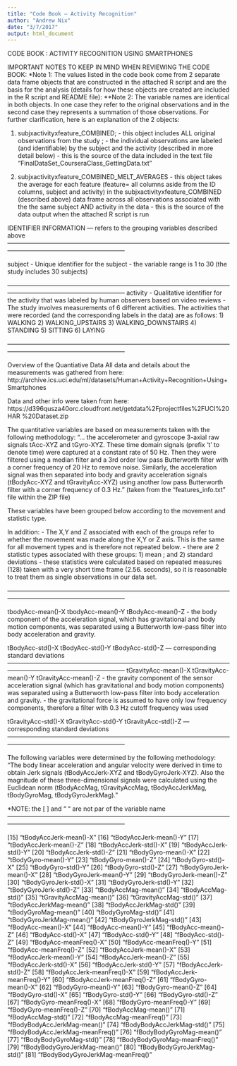 ```yaml
---
title: "Code Book — Activity Recognition"
author: "Andrew Nix"
date: "3/7/2017"
output: html_document
---
```


CODE BOOK : ACTIVITY RECOGNITION USING SMARTPHONES

IMPORTANT NOTES TO KEEP IN MIND WHEN REVIEWING THE CODE BOOK: *Note 1:
The values listed in the code book come from 2 separate data frame
objects that are constructed in the attached R script and are the basis
for the analysis (details for how these objects are created are included
in the R script and README file): **Note 2:  The variable names are
identical in both objects.  In one case they refer to the original
observations and in the second case they represents a summation of those
observations.   For further clarification, here is an explanation of the
2 objects:

1) subjxactivityxfeature_COMBINED; - this object includes ALL original
observations from the study ; - the individual observations are labeled
(and identifiable) by the subject and the activity (described in more
detail below) - this is the source of the data included in the text file
“FinalDataSet_CourseraClass_GettingData.txt”

2) subjxactivityxfeature_COMBINED_MELT_AVERAGES - this object takes the
average for each feature (feature= all columns aside from the ID
columns, subject and activity) in the
        subjxactivityxfeature_COMBINED (described above) data frame
across all observations associated with the the same subject AND
activity in the data - this is the source of the data output when the
attached R script is run


IDENTIFIER INFORMATION — refers to the grouping variables described
above 
——————————————————————————————————————————————————————— 

subject -
Unique identifier for the subject - the variable range is 1 to 30 (the
study includes 30 subjects)

——————————————————————————————————————————————————————— 
activity -
Qualitative identifier for the activity that was labeled by human
observers based on video reviews - The study involves measurements of 6
different activities. The activities that were recorded (and the
corresponding labels in the data) are as follows: 1)  WALKING 2) 
WALKING_UPSTAIRS 3)  WALKING_DOWNSTAIRS 4)   STANDING 5)  SITTING 6) 
LAYING 

———————————————————————————————————————————————————————

Overview of the Quantiative Data All data and details about the
measurements was gathered from here: 
http://archive.ics.uci.edu/ml/datasets/Human+Activity+Recognition+Using+
Smartphones

Data and other info were taken from here:
https://d396qusza40orc.cloudfront.net/getdata%2Fprojectfiles%2FUCI%20HAR
%20Dataset.zip


The quantitative variables are based on measurements taken with the
following methodology: “… the accelerometer and gyroscope 3-axial raw
signals tAcc-XYZ and tGyro-XYZ. These time domain signals (prefix 't' to
denote time) were captured at a constant rate of 50 Hz. Then they were
filtered using a median filter and a 3rd order low pass Butterworth
filter with a corner frequency of 20 Hz to remove noise.  Similarly, the
acceleration signal was then separated into body and gravity
acceleration signals (tBodyAcc-XYZ and tGravityAcc-XYZ) using another
low pass Butterworth filter with a corner frequency of 0.3 Hz.” (taken
from the “features_info.txt” file within the ZIP file)

These variables have been grouped below according to the movement and
statistic type.

In addition: - The X,Y and Z associated with each of the groups refer to
whether the movement was made along the X,Y or Z axis. This is the same
for all movement types and is therefore not repeated below. - there are
2 statistic types associated with these groups: 1) mean ; and 2)
standard deviations - these statistics were calculated based on repeated
measures (128) taken with a very short time frame (2.56. seconds), so it
is reasonable to treat them as single observations in our data set.

———————————————————————————————————————————————————————

tbodyAcc-mean()-X tbodyAcc-mean()-Y tBodyAcc-mean()-Z - the body
component of the  acceleration signal, which has gravitational and body
motion components, was separated using a Butterworth low-pass filter
into body acceleration and gravity.

tBodyAcc-std()-X tBodyAcc-std()-Y tBodyAcc-std()-Z — corresponding
standard deviations
———————————————————————————————————————————————————————
tGravityAcc-mean()-X tGravityAcc-mean()-Y tGravityAcc-mean()-Z - the
gravity component of the sensor acceleration signal (which has
gravitational and body motion components) was separated using a
Butterworth low-pass filter into body acceleration and gravity. - the
gravitational force is assumed to have only low frequency components,
therefore a filter with 0.3 Hz cutoff frequency was used

tGravityAcc-std()-X tGravityAcc-std()-Y tGravityAcc-std()-Z —
corresponding standard deviations
———————————————————————————————————————————————————————

The following variables were determined by the following methodology:
“The body linear acceleration and angular velocity were derived in time
to obtain Jerk signals (tBodyAccJerk-XYZ and tBodyGyroJerk-XYZ). Also
the magnitude of these three-dimensional signals were calculated using
the Euclidean norm (tBodyAccMag, tGravityAccMag, tBodyAccJerkMag,
tBodyGyroMag, tBodyGyroJerkMag).”

*NOTE: the [ ] and “ “ are not par of the variable name
———————————————————————————————————————————————————————

[15] “tBodyAccJerk-mean()-X" [16] "tBodyAccJerk-mean()-Y" [17]
"tBodyAccJerk-mean()-Z" [18] "tBodyAccJerk-std()-X" [19]
"tBodyAccJerk-std()-Y" [20] "tBodyAccJerk-std()-Z" [21]
"tBodyGyro-mean()-X" [22] "tBodyGyro-mean()-Y" [23] "tBodyGyro-mean()-Z"
[24] "tBodyGyro-std()-X" [25] "tBodyGyro-std()-Y" [26]
"tBodyGyro-std()-Z" [27] "tBodyGyroJerk-mean()-X" [28]
"tBodyGyroJerk-mean()-Y" [29] "tBodyGyroJerk-mean()-Z" [30]
"tBodyGyroJerk-std()-X" [31] "tBodyGyroJerk-std()-Y" [32]
"tBodyGyroJerk-std()-Z" [33] "tBodyAccMag-mean()" [34]
"tBodyAccMag-std()" [35] "tGravityAccMag-mean()" [36]
"tGravityAccMag-std()" [37] "tBodyAccJerkMag-mean()" [38]
"tBodyAccJerkMag-std()" [39] "tBodyGyroMag-mean()" [40]
"tBodyGyroMag-std()" [41] "tBodyGyroJerkMag-mean()" [42]
"tBodyGyroJerkMag-std()" [43] "fBodyAcc-mean()-X" [44]
"fBodyAcc-mean()-Y" [45] "fBodyAcc-mean()-Z" [46] "fBodyAcc-std()-X"
[47] "fBodyAcc-std()-Y" [48] "fBodyAcc-std()-Z" [49]
"fBodyAcc-meanFreq()-X" [50] "fBodyAcc-meanFreq()-Y" [51]
"fBodyAcc-meanFreq()-Z" [52] "fBodyAccJerk-mean()-X" [53]
"fBodyAccJerk-mean()-Y" [54] "fBodyAccJerk-mean()-Z" [55]
"fBodyAccJerk-std()-X" [56] "fBodyAccJerk-std()-Y" [57]
"fBodyAccJerk-std()-Z" [58] "fBodyAccJerk-meanFreq()-X" [59]
"fBodyAccJerk-meanFreq()-Y" [60] "fBodyAccJerk-meanFreq()-Z" [61]
"fBodyGyro-mean()-X" [62] "fBodyGyro-mean()-Y" [63] "fBodyGyro-mean()-Z"
[64] "fBodyGyro-std()-X" [65] "fBodyGyro-std()-Y" [66]
"fBodyGyro-std()-Z" [67] "fBodyGyro-meanFreq()-X" [68]
"fBodyGyro-meanFreq()-Y" [69] "fBodyGyro-meanFreq()-Z" [70]
"fBodyAccMag-mean()" [71] "fBodyAccMag-std()" [72]
"fBodyAccMag-meanFreq()" [73] "fBodyBodyAccJerkMag-mean()" [74]
"fBodyBodyAccJerkMag-std()" [75] "fBodyBodyAccJerkMag-meanFreq()" [76]
"fBodyBodyGyroMag-mean()" [77] "fBodyBodyGyroMag-std()" [78]
"fBodyBodyGyroMag-meanFreq()" [79] "fBodyBodyGyroJerkMag-mean()" [80]
"fBodyBodyGyroJerkMag-std()" [81] "fBodyBodyGyroJerkMag-meanFreq()"
